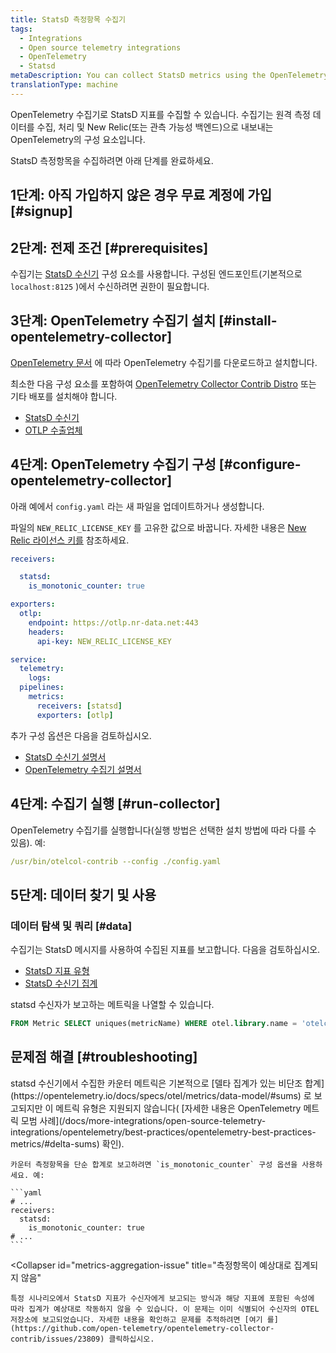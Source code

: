 ```yaml
---
title: StatsD 측정항목 수집기
tags:
  - Integrations
  - Open source telemetry integrations
  - OpenTelemetry
  - Statsd
metaDescription: You can collect StatsD metrics using the OpenTelemetry collector.
translationType: machine
---
```


OpenTelemetry 수집기로 StatsD 지표를 수집할 수 있습니다. 수집기는 원격 측정 데이터를 수집, 처리 및 New Relic(또는 관측 가능성 백엔드)으로 내보내는 OpenTelemetry의 구성 요소입니다.

StatsD 측정항목을 수집하려면 아래 단계를 완료하세요.

## 1단계: 아직 가입하지 않은 경우 무료 계정에 가입 [#signup]

<InlineSignup/>

## 2단계: 전제 조건 [#prerequisites]

수집기는 [StatsD 수신기](https://github.com/open-telemetry/opentelemetry-collector-contrib/tree/main/receiver/statsdreceiver) 구성 요소를 사용합니다. 구성된 엔드포인트(기본적으로 `localhost:8125` )에서 수신하려면 권한이 필요합니다.

## 3단계: OpenTelemetry 수집기 설치 [#install-opentelemetry-collector]

[OpenTelemetry 문서](https://opentelemetry.io/docs/collector/getting-started/) 에 따라 OpenTelemetry 수집기를 다운로드하고 설치합니다.

최소한 다음 구성 요소를 포함하여 [OpenTelemetry Collector Contrib Distro](https://github.com/open-telemetry/opentelemetry-collector-releases/tree/main/distributions/otelcol-contrib) 또는 기타 배포를 설치해야 합니다.

* [StatsD 수신기](https://github.com/open-telemetry/opentelemetry-collector-contrib/tree/main/receiver/statsdreceiver)
* [OTLP 수출업체](https://pkg.go.dev/go.opentelemetry.io/collector/exporter/otlpexporter)

## 4단계: OpenTelemetry 수집기 구성 [#configure-opentelemetry-collector]

아래 예에서 `config.yaml` 라는 새 파일을 업데이트하거나 생성합니다.

파일의 `NEW_RELIC_LICENSE_KEY` 를 고유한 값으로 바꿉니다. 자세한 내용은 [New Relic 라이선스 키를](/docs/apis/intro-apis/new-relic-api-keys/#license-key) 참조하세요.

```yaml
receivers:

  statsd:
    is_monotonic_counter: true

exporters:
  otlp:
    endpoint: https://otlp.nr-data.net:443
    headers:
      api-key: NEW_RELIC_LICENSE_KEY

service:
  telemetry:
    logs:
  pipelines:
    metrics:
      receivers: [statsd]
      exporters: [otlp]
```

추가 구성 옵션은 다음을 검토하십시오.

* [StatsD 수신기 설명서](https://github.com/open-telemetry/opentelemetry-collector-contrib/tree/main/receiver/statsdreceiver#configuration)
* [OpenTelemetry 수집기 설명서](https://opentelemetry.io/docs/collector/configuration/)

## 4단계: 수집기 실행 [#run-collector]

OpenTelemetry 수집기를 실행합니다(실행 방법은 선택한 설치 방법에 따라 다를 수 있음). 예:

```yaml
/usr/bin/otelcol-contrib --config ./config.yaml
```

## 5단계: 데이터 찾기 및 사용

### 데이터 탐색 및 쿼리 [#data]

수집기는 StatsD 메시지를 사용하여 수집된 지표를 보고합니다. 다음을 검토하십시오.

* [StatsD 지표 유형](https://github.com/statsd/statsd/blob/master/docs/metric_types.md)
* [StatsD 수신기 집계](https://github.com/open-telemetry/opentelemetry-collector-contrib/tree/main/receiver/statsdreceiver#aggregation)

statsd 수신자가 보고하는 메트릭을 나열할 수 있습니다.

```sql
FROM Metric SELECT uniques(metricName) WHERE otel.library.name = 'otelcol/statsdreceiver' LIMIT MAX
```

## 문제점 해결 [#troubleshooting]

<CollapserGroup>
  <Collapser
    id="counters-not-reported"
    title="카운터 측정항목이 보고되지 않음"
  >
    statsd 수신기에서 수집한 카운터 메트릭은 기본적으로 [델타 집계가 있는 비단조 합계](https://opentelemetry.io/docs/specs/otel/metrics/data-model/#sums) 로 보고되지만 이 메트릭 유형은 지원되지 않습니다( [자세한 내용은 OpenTelemetry 메트릭 모범 사례](/docs/more-integrations/open-source-telemetry-integrations/opentelemetry/best-practices/opentelemetry-best-practices-metrics/#delta-sums) 확인).

    카운터 측정항목을 단순 합계로 보고하려면 `is_monotonic_counter` 구성 옵션을 사용하세요. 예:

    ```yaml
    # ...
    receivers:
      statsd:
        is_monotonic_counter: true
    # ...
    ```
  </Collapser>

  <Collapser
    id="metrics-aggregation-issue"
    title="측정항목이 예상대로 집계되지 않음"
  >
    특정 시나리오에서 StatsD 지표가 수신자에게 보고되는 방식과 해당 지표에 포함된 속성에 따라 집계가 예상대로 작동하지 않을 수 있습니다. 이 문제는 이미 식별되어 수신자의 OTEL 저장소에 보고되었습니다. 자세한 내용을 확인하고 문제를 추적하려면 [여기 를](https://github.com/open-telemetry/opentelemetry-collector-contrib/issues/23809) 클릭하십시오.
  </Collapser>
</CollapserGroup>